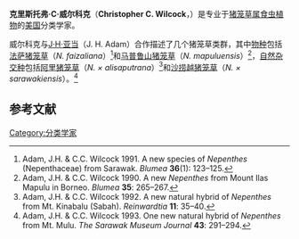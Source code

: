 {{noteTA
|1=zh-cn:沙捞越; zh-tw:沙勞越; zh-hk:沙勞越; zh-sg:砂拉越
}}

'''克里斯托弗·C·威尔科克'''（'''Christopher C. Wilcock'''，{{bd|1946年| | | |Wilcock, Christopher C.}}）是专业于[[猪笼草属|猪笼草属]][[食虫植物|食虫植物]]的[[美国|美国]]分类学家。

威尔科克与[[J·H·亚当|J·H·亚当]]（J. H. Adam）合作描述了几个猪笼草类群，其中[[物种|物种]]包括[[法萨猪笼草|法萨猪笼草]]（''N. faizaliana''）<ref>Adam, J.H. & C.C. Wilcock 1991. A new species of ''Nepenthes'' (Nepenthaceae) from Sarawak. ''Blumea'' '''36'''(1): 123–125.</ref>和[[马普鲁山猪笼草|马普鲁山猪笼草]]（''N. mapuluensis''）<ref>Adam, J.H. & C.C. Wilcock 1990. A new ''Nepenthes'' from Mount Ilas Mapulu in Borneo. ''Blumea'' '''35''': 265–267.</ref>，[[自然杂交种|自然杂交种]]包括[[阿里猪笼草|阿里猪笼草]]（''N. × alisaputrana''）<ref>Adam, J.H. & C.C. Wilcock 1992. A new natural hybrid of ''Nepenthes'' from Mt. Kinabalu (Sabah). ''Reinwardtia'' '''11''': 35–40.</ref>和[[沙捞越猪笼草|沙捞越猪笼草]]（''N. × sarawakiensis''）。<ref>Adam, J.H. & C.C. Wilcock 1993. One new natural hybrid of ''Nepenthes'' from Mt. Mulu. ''The Sarawak Museum Journal'' '''43''': 291–294.</ref>

{{botanist|Wilcock|克里斯托弗·C·威尔科克}}

== 参考文献 ==
{{reflist}}

{{Authority control}}
[[Category:分类学家|Category:分类学家]]